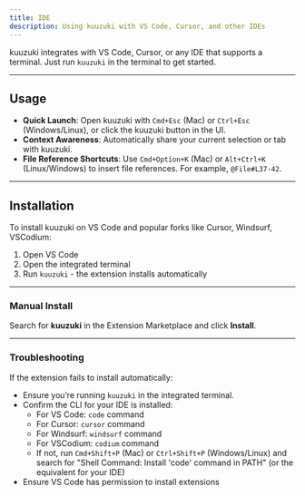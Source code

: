 ```yaml
---
title: IDE
description: Using kuuzuki with VS Code, Cursor, and other IDEs
---
```


kuuzuki integrates with VS Code, Cursor, or any IDE that supports a terminal. Just run `kuuzuki` in the terminal to get started.

---

## Usage

- **Quick Launch**: Open kuuzuki with `Cmd+Esc` (Mac) or `Ctrl+Esc` (Windows/Linux), or click the kuuzuki button in the UI.
- **Context Awareness**: Automatically share your current selection or tab with kuuzuki.
- **File Reference Shortcuts**: Use `Cmd+Option+K` (Mac) or `Alt+Ctrl+K` (Linux/Windows) to insert file references. For example, `@File#L37-42`.

---

## Installation

To install kuuzuki on VS Code and popular forks like Cursor, Windsurf, VSCodium:

1. Open VS Code
2. Open the integrated terminal
3. Run `kuuzuki` - the extension installs automatically

---

### Manual Install

Search for **kuuzuki** in the Extension Marketplace and click **Install**.

---

### Troubleshooting

If the extension fails to install automatically:

- Ensure you’re running `kuuzuki` in the integrated terminal.
- Confirm the CLI for your IDE is installed:
  - For VS Code: `code` command
  - For Cursor: `cursor` command
  - For Windsurf: `windsurf` command
  - For VSCodium: `codium` command
  - If not, run `Cmd+Shift+P` (Mac) or `Ctrl+Shift+P` (Windows/Linux) and search for "Shell Command: Install 'code' command in PATH" (or the equivalent for your IDE)
- Ensure VS Code has permission to install extensions
